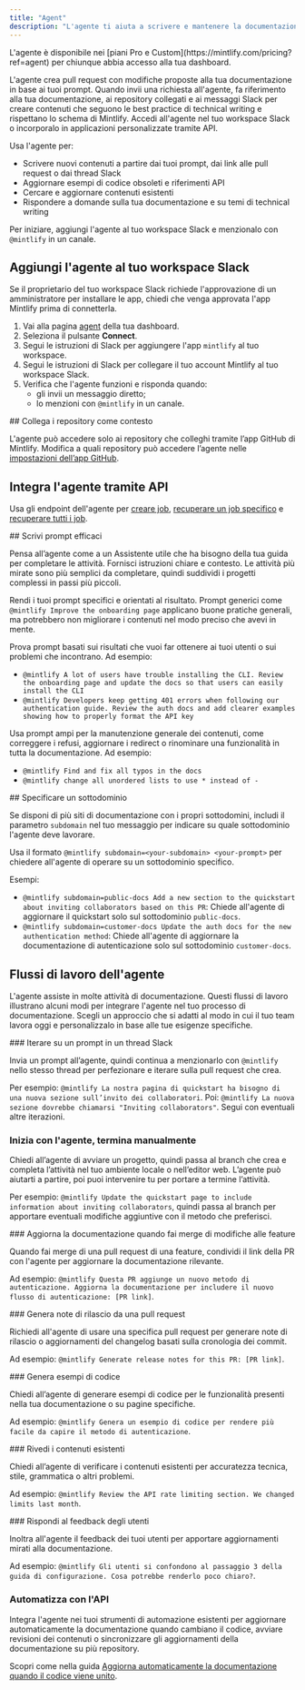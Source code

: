 ```yaml
---
title: "Agent"
description: "L'agente ti aiuta a scrivere e mantenere la documentazione"
---
```


<Info>
  L&#39;agente è disponibile nei [piani Pro e Custom](https://mintlify.com/pricing?ref=agent) per chiunque abbia accesso alla tua dashboard.
</Info>

L&#39;agente crea pull request con modifiche proposte alla tua documentazione in base ai tuoi prompt. Quando invii una richiesta all&#39;agente, fa riferimento alla tua documentazione, ai repository collegati e ai messaggi Slack per creare contenuti che seguono le best practice di technical writing e rispettano lo schema di Mintlify. Accedi all&#39;agente nel tuo workspace Slack o incorporalo in applicazioni personalizzate tramite API.

Usa l&#39;agente per:

* Scrivere nuovi contenuti a partire dai tuoi prompt, dai link alle pull request o dai thread Slack
* Aggiornare esempi di codice obsoleti e riferimenti API
* Cercare e aggiornare contenuti esistenti
* Rispondere a domande sulla tua documentazione e su temi di technical writing

Per iniziare, aggiungi l&#39;agente al tuo workspace Slack e menzionalo con `@mintlify` in un canale.

## Aggiungi l&#39;agente al tuo workspace Slack

<Note>
  Se il proprietario del tuo workspace Slack richiede l&#39;approvazione di un amministratore per installare le app, chiedi che venga approvata l&#39;app Mintlify prima di connetterla.
</Note>

1. Vai alla pagina [agent](https://dashboard.mintlify.com/products/agent) della tua dashboard.
2. Seleziona il pulsante **Connect**.
3. Segui le istruzioni di Slack per aggiungere l&#39;app `mintlify` al tuo workspace.
4. Segui le istruzioni di Slack per collegare il tuo account Mintlify al tuo workspace Slack.
5. Verifica che l&#39;agente funzioni e risponda quando:
   * gli invii un messaggio diretto;
   * lo menzioni con `@mintlify` in un canale.

<div id="connect-repositories-as-context">
  ## Collega i repository come contesto
</div>

L&#39;agente può accedere solo ai repository che colleghi tramite l’app GitHub di Mintlify. Modifica a quali repository può accedere l’agente nelle [impostazioni dell’app GitHub](https://github.com/apps/mintlify/installations/new).

## Integra l&#39;agente tramite API

Usa gli endpoint dell&#39;agente per [creare job](/it/api-reference/agent/create-agent-job), [recuperare un job specifico](/it/api-reference/agent/get-agent-job) e [recuperare tutti i job](/it/api-reference/agent/get-all-jobs).

<div id="write-effective-prompts">
  ## Scrivi prompt efficaci
</div>

Pensa all’agente come a un Assistente utile che ha bisogno della tua guida per completare le attività. Fornisci istruzioni chiare e contesto. Le attività più mirate sono più semplici da completare, quindi suddividi i progetti complessi in passi più piccoli.

Rendi i tuoi prompt specifici e orientati al risultato. Prompt generici come `@mintlify Improve the onboarding page` applicano buone pratiche generali, ma potrebbero non migliorare i contenuti nel modo preciso che avevi in mente.

Prova prompt basati sui risultati che vuoi far ottenere ai tuoi utenti o sui problemi che incontrano. Ad esempio:

* `@mintlify A lot of users have trouble installing the CLI. Review the onboarding page and update the docs so that users can easily install the CLI`
* `@mintlify Developers keep getting 401 errors when following our authentication guide. Review the auth docs and add clearer examples showing how to properly format the API key`

Usa prompt ampi per la manutenzione generale dei contenuti, come correggere i refusi, aggiornare i redirect o rinominare una funzionalità in tutta la documentazione. Ad esempio:

* `@mintlify Find and fix all typos in the docs`
* `@mintlify change all unordered lists to use * instead of -`

<div id="specify-a-subdomain">
  ## Specificare un sottodominio
</div>

Se disponi di più siti di documentazione con i propri sottodomini, includi il parametro `subdomain` nel tuo messaggio per indicare su quale sottodominio l&#39;agente deve lavorare.

Usa il formato `@mintlify subdomain=<your-subdomain> <your-prompt>` per chiedere all&#39;agente di operare su un sottodominio specifico.

Esempi:

* `@mintlify subdomain=public-docs Add a new section to the quickstart about inviting collaborators based on this PR`: Chiede all&#39;agente di aggiornare il quickstart solo sul sottodominio `public-docs`.
* `@mintlify subdomain=customer-docs Update the auth docs for the new authentication method`: Chiede all&#39;agente di aggiornare la documentazione di autenticazione solo sul sottodominio `customer-docs`.

## Flussi di lavoro dell&#39;agente

L&#39;agente assiste in molte attività di documentazione. Questi flussi di lavoro illustrano alcuni modi per integrare l&#39;agente nel tuo processo di documentazione. Scegli un approccio che si adatti al modo in cui il tuo team lavora oggi e personalizzalo in base alle tue esigenze specifiche.

<div id="iterate-on-a-prompt-in-a-slack-thread">
  ### Iterare su un prompt in un thread Slack
</div>

Invia un prompt all’agente, quindi continua a menzionarlo con `@mintlify` nello stesso thread per perfezionare e iterare sulla pull request che crea.

Per esempio: `@mintlify La nostra pagina di quickstart ha bisogno di una nuova sezione sull’invito dei collaboratori`. Poi: `@mintlify La nuova sezione dovrebbe chiamarsi "Inviting collaborators"`. Segui con eventuali altre iterazioni.

### Inizia con l&#39;agente, termina manualmente

Chiedi all’agente di avviare un progetto, quindi passa al branch che crea e completa l’attività nel tuo ambiente locale o nell’editor web. L’agente può aiutarti a partire, poi puoi intervenire tu per portare a termine l’attività.

Per esempio: `@mintlify Update the quickstart page to include information about inviting collaborators`, quindi passa al branch per apportare eventuali modifiche aggiuntive con il metodo che preferisci.

<div id="update-docs-when-merging-feature-changes">
  ### Aggiorna la documentazione quando fai merge di modifiche alle feature
</div>

Quando fai merge di una pull request di una feature, condividi il link della PR con l&#39;agente per aggiornare la documentazione rilevante.

Ad esempio: `@mintlify Questa PR aggiunge un nuovo metodo di autenticazione. Aggiorna la documentazione per includere il nuovo flusso di autenticazione: [PR link]`.

<div id="generate-release-notes-from-a-pull-request">
  ### Genera note di rilascio da una pull request
</div>

Richiedi all&#39;agente di usare una specifica pull request per generare note di rilascio o aggiornamenti del changelog basati sulla cronologia dei commit.

Ad esempio: `@mintlify Generate release notes for this PR: [PR link]`.

<div id="generate-code-examples">
  ### Genera esempi di codice
</div>

Chiedi all’agente di generare esempi di codice per le funzionalità presenti nella tua documentazione o su pagine specifiche.

Ad esempio: `@mintlify Genera un esempio di codice per rendere più facile da capire il metodo di autenticazione`.

<div id="review-existing-content">
  ### Rivedi i contenuti esistenti
</div>

Chiedi all’agente di verificare i contenuti esistenti per accuratezza tecnica, stile, grammatica o altri problemi.

Ad esempio: `@mintlify Review the API rate limiting section. We changed limits last month`.

<div id="respond-to-user-feedback">
  ### Rispondi al feedback degli utenti
</div>

Inoltra all&#39;agente il feedback dei tuoi utenti per apportare aggiornamenti mirati alla documentazione.

Ad esempio: `@mintlify Gli utenti si confondono al passaggio 3 della guida di configurazione. Cosa potrebbe renderlo poco chiaro?`.

### Automatizza con l&#39;API

Integra l&#39;agente nei tuoi strumenti di automazione esistenti per aggiornare automaticamente la documentazione quando cambiano il codice, avviare revisioni dei contenuti o sincronizzare gli aggiornamenti della documentazione su più repository.

Scopri come nella guida [Aggiorna automaticamente la documentazione quando il codice viene unito](/it/guides/automate-agent).